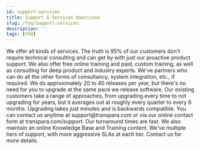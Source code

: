```yaml
---
id: support-services
title: Support & Services Questions
slug: /faq/support-services
description: ''
tags: [FAQ]
---
```



<SearchWrapper>
  <AccordionGroup>
    <Accordion title="What services do you offer? Do I need them? (consulting, training, etc.)">
      We offer all kinds of services. The truth is 95% of our customers don't require technical consulting and can get by with just our proactive product support. We also offer free online training and paid, custom training, as well as consulting for deep product and industry experts. We've partners who can do all the other forms of consultancy, system integration, etc., if required. 
    </Accordion>
    <Accordion title="How often do you release new features and functionality (including fixes)? Do I need to upgrade the system each time? How easy is it to upgrade to a new version (downtime, resources required, etc)?">
      We do approximately 20 to 40 releases per year, but there's no need for you to upgrade at the same pace we release software. Our existing customers take a range of approaches, from upgrading every time to not upgrading for years, but it averages out at roughly every quarter to every 6 months. Upgrading takes just minutes and is backwards compatible.
    </Accordion>
    <Accordion title="How can we contact you for product support? What hours, and what is your normal response time?">
      You can contact us anytime at support@transpara.com or via our online contact form at transpara.com/support. Our turnaround times are fast. We also maintain an online Knowledge Base and Training content.
    </Accordion>
    <Accordion title="Do you have a support SLA?">
      We've multiple tiers of support, with more aggressive SLAs at each tier. Contact us for more details.
    </Accordion>
  </AccordionGroup>
</SearchWrapper>